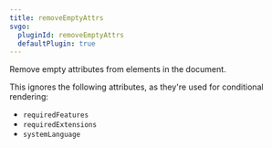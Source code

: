 ```yaml
---
title: removeEmptyAttrs
svgo:
  pluginId: removeEmptyAttrs
  defaultPlugin: true
---
```


Remove empty attributes from elements in the document.

This ignores the following attributes, as they're used for conditional rendering:

- `requiredFeatures`
- `requiredExtensions`
- `systemLanguage`
